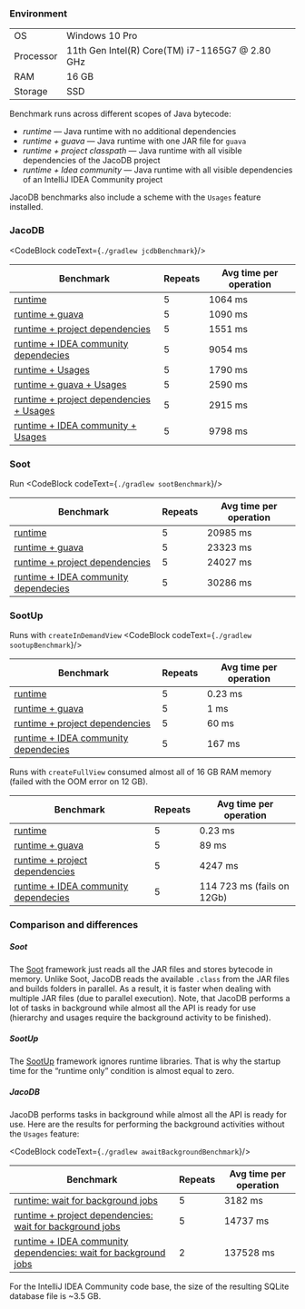 

### Environment

|           |                                                 |
|-----------|-------------------------------------------------|
| OS        | Windows 10 Pro                                  |
| Processor | 11th Gen Intel(R) Core(TM) i7-1165G7 @ 2.80 GHz |
| RAM       | 16 GB                                           |
| Storage   | SSD                                             |

Benchmark runs across different scopes of Java bytecode:
- _runtime_ — Java runtime with no additional dependencies
- _runtime + guava_ — Java runtime with one JAR file for `guava`
- _runtime + project classpath_ — Java runtime with all visible dependencies of the JacoDB project
- _runtime + Idea community_ — Java runtime with all visible dependencies of an IntelliJ IDEA Community project

JacoDB benchmarks also include a scheme with the `Usages` feature installed.

### JacoDB

<CodeBlock codeText={`
    ./gradlew jcdbBenchmark
`}/>


| Benchmark                                                                                                                                                                     | Repeats  | Avg time per operation  |
|-------------------------------------------------------------------------------------------------------------------------------------------------------------------------------|----------|-------------------------|
| [runtime](https://github.com/UnitTestBot/jacodb/tree/main/jacodb-core/src/test/kotlin/org/jacodb/testing/performance/JcdbBenchmarks.kt#L36)                                   | 5        | 1064 ms                  |
| [runtime + guava](https://github.com/UnitTestBot/jacodb/tree/main/jacodb-core/src/test/kotlin/org/jacodb/testing/performance/JcdbBenchmarks.kt#L76)                           | 5        | 1090 ms                  |
| [runtime + project dependencies](https://github.com/UnitTestBot/jacodb/tree/main/jacodb-core/src/test/kotlin/org/jacodb/testing/performance/JcdbBenchmarks.kt#L55)            | 5        | 1551 ms                 |
| [runtime + IDEA community dependecies](https://github.com/UnitTestBot/jacodb/tree/main/jacodb-core/src/test/kotlin/org/jacodb/testing/performance/JcdbBenchmarks.kt#L97)      | 5        | 9054 ms                 |
| [runtime + Usages](https://github.com/UnitTestBot/jacodb/tree/main/jacodb-core/src/test/kotlin/org/jacodb/testing/performance/JcdbBenchmarks.kt#L45)                          | 5        | 1790 ms                  |
| [runtime + guava + Usages](https://github.com/UnitTestBot/jacodb/tree/main/jacodb-core/src/test/kotlin/org/jacodb/testing/performance/JcdbBenchmarks.kt#L86)                  | 5        | 2590 ms                  |
| [runtime + project dependencies + Usages](https://github.com/UnitTestBot/jacodb/tree/main/jacodb-core/src/test/kotlin/org/jacodb/testing/performance/JcdbBenchmarks.kt#L65)   | 5        | 2915 ms                 |
| [runtime + IDEA community + Usages](https://github.com/UnitTestBot/jacodb/tree/main/jacodb-core/src/test/kotlin/org/jacodb/testing/performance/JcdbBenchmarks.kt#L114)        | 5        | 9798 ms                 |

### Soot

Run
<CodeBlock codeText={`
./gradlew sootBenchmark
`}/>

| Benchmark                                                                                                                                                                | Repeats  | Avg time per operation |
|--------------------------------------------------------------------------------------------------------------------------------------------------------------------------|----------|------------------------|
| [runtime](https://github.com/UnitTestBot/jacodb/tree/main/jacodb-core/src/test/kotlin/org/jacodb/testing/performance/SootBenchmarks.kt#L61)                              | 5        | 20985 ms               |
| [runtime + guava](https://github.com/UnitTestBot/jacodb/tree/main/jacodb-core/src/test/kotlin/org/jacodb/testing/performance/SootBenchmarks.kt#L66)                      | 5        | 23323 ms               |
| [runtime + project dependencies](https://github.com/UnitTestBot/jacodb/tree/main/jacodb-core/src/test/kotlin/org/jacodb/testing/performance/SootBenchmarks.kt#L71)       | 5        | 24027 ms               |
| [runtime + IDEA community dependecies](https://github.com/UnitTestBot/jacodb/tree/main/jacodb-core/src/test/kotlin/org/jacodb/testing/performance/SootBenchmarks.kt#L76) | 5        | 30286 ms               |

### SootUp

Runs with `createInDemandView`
<CodeBlock codeText={`
./gradlew sootupBenchmark
`}/>

| Benchmark                                                                                                                                                                    | Repeats  | Avg time per operation|
|------------------------------------------------------------------------------------------------------------------------------------------------------------------------------|----------|-----------------------|
| [runtime](https://github.com/UnitTestBot/jacodb/tree/main/jacodb-core/src/test/kotlin/org/jacodb/testing/performance/SootBenchmarks.kt#L39)                                  | 5        | 0.23 ms               |
| [runtime + guava](https://github.com/UnitTestBot/jacodb/tree/main/jacodb-core/src/test/kotlin/org/jacodb/testing/performance/SootupBenchmarks.kt#L44)                        | 5        | 1 ms                  |
| [runtime + project dependencies](https://github.com/UnitTestBot/jacodb/tree/main/jacodb-core/src/test/kotlin/org/jacodb/testing/performance/SootupBenchmarks.kt#L49)         | 5        | 60 ms                 |
| [runtime + IDEA community dependecies](https://github.com/UnitTestBot/jacodb/tree/main/jacodb-core/src/test/kotlin/org/jacodb/testing/performance/SootupBenchmarks.kt#L54)   | 5        | 167 ms                |

Runs with `createFullView` consumed almost all of 16 GB RAM memory (failed with the OOM error on 12 GB).

| Benchmark                                                                                                                                                                    | Repeats  | Avg time per operation    |
|------------------------------------------------------------------------------------------------------------------------------------------------------------------------------|----------|---------------------------|
| [runtime](https://github.com/UnitTestBot/jacodb/tree/main/jacodb-core/src/test/kotlin/org/jacodb/testing/performance/SootBenchmarks.kt#L39)                                  | 5        | 0.23 ms                   |
| [runtime + guava](https://github.com/UnitTestBot/jacodb/tree/main/jacodb-core/src/test/kotlin/org/jacodb/testing/performance/SootupBenchmarks.kt#L44)                        | 5        | 89 ms                     |
| [runtime + project dependencies](https://github.com/UnitTestBot/jacodb/tree/main/jacodb-core/src/test/kotlin/org/jacodb/testing/performance/SootupBenchmarks.kt#L49)         | 5        | 4247 ms                   |
| [runtime + IDEA community dependecies](https://github.com/UnitTestBot/jacodb/tree/main/jacodb-core/src/test/kotlin/org/jacodb/testing/performance/SootupBenchmarks.kt#L54)   | 5        | 114 723 ms (fails on 12Gb)|



### Comparison and differences

##### Soot
The [Soot](https://github.com/soot-oss/soot) framework just reads all the JAR files and stores bytecode in memory.
Unlike Soot, JacoDB reads the available `.class` from the JAR files and builds folders in parallel. As a result, it is faster when
dealing with multiple JAR files (due to parallel execution). Note, that JacoDB performs a lot of tasks in
background while almost all the API is ready for use (hierarchy and usages require the background activity to be
finished).

##### SootUp

The [SootUp](https://github.com/soot-oss/SootUp) framework ignores runtime libraries. That is why the startup time
for the “runtime only” condition is almost equal to zero.

##### JacoDB

JacoDB performs tasks in background while almost all the API is ready for use. Here are the results for performing
the background activities without the `Usages` feature:

<CodeBlock codeText={`
    ./gradlew awaitBackgroundBenchmark
`}/>


| Benchmark                                                                                                                                                                                                          | Repeats  | Avg time per operation |
|--------------------------------------------------------------------------------------------------------------------------------------------------------------------------------------------------------------------|----------|------------------------|
| [runtime: wait for background jobs](https://github.com/UnitTestBot/jacodb/tree/main/jacodb-core/src/test/kotlin/org/jacodb/testing/performance/JcdbAwaitBackgroundBenchmarks.kt#L59)                               | 5        | 3182 ms                |
| [runtime + project dependencies: wait for background jobs](https://github.com/UnitTestBot/jacodb/tree/main/jacodb-core/src/test/kotlin/org/jacodb/testing/performance/JcdbAwaitBackgroundBenchmarks.kt#L72)        | 5        | 14737 ms               |
| [runtime + IDEA community dependencies: wait for background jobs](https://github.com/UnitTestBot/jacodb/tree/main/jacodb-core/src/test/kotlin/org/jacodb/testing/performance/JcdbAwaitBackgroundBenchmarks.kt#L86) | 2        | 137528 ms              |

For the IntelliJ IDEA Community code base, the size of the resulting SQLite database file is ~3.5 GB.




